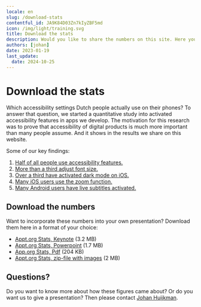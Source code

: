 ```yaml
---
locale: en
slug: /download-stats
contentful_id: JA9K84D03Zn7kIyZBF5md
icon: /img/light/training.svg
title: Download the stats
description: Would you like to share the numbers on this site. Here you can download the latest numbers in a format of your choice.
authors: [johan]
date: 2023-01-19
last_update:
  date: 2024-10-25
---
```


# Download the stats

Which accessibility settings Dutch people actually use on their phones? To answer that question, we started a quantitative study into activated accessibility features in apps we develop. The motivation for this research was to prove that accessibility of digital products is much more important than many people assume. And it shows in the results we share on this website.

Some of our key findings:

1. [Half of all people use accessibility features.](/en/stats)
2. [More than a third adjust font size.](/en/stats/font-size)
3. [Over a third have activated dark mode on iOS.](/en/stats/dark-mode)
4. [Many iOS users use the zoom function.](/en/stats/zoom)
5. [Many Android users have live subtitles activated.](/en/stats/closed-captions)

## Download the numbers

Want to incorporate these numbers into your own presentation? Download them here in a format of your choice:

- [Appt.org Stats, Keynote](https://drive.google.com/file/d/1_ZhPGxDbf3TU-jpU1aPz9i2-oioeEltk/view?usp=drive_link) (3.2 MB)
- [Appt.org Stats, Powerpoint](https://docs.google.com/presentation/d/1PP8SD3LrPdxFz_1zyzYvmR9EF5hsaevh/edit?usp=drive_link&ouid=111501768277630608431&rtpof=true&sd=true) (1.7 MB)
- [App.org Stats, Pdf](https://drive.google.com/file/d/1OjeB8uWVidi3zM8kEj6LoBuPJFdjc2lx/view?usp=drive_link) (204 KB)
- [Appt.org Stats, zip-file with images](https://drive.google.com/file/d/1l00w426HlFR4Rw92iwa-SKHgR7IVXQOT/view?usp=drive_link) (2 MB)

## Questions?

Do you want to know more about how these figures came about? Or do you want us to give a presentation? Then please contact [Johan Huijkman](mailto:johan@q42.nl).
